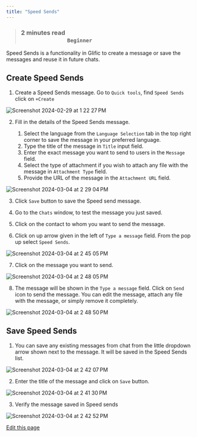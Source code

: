 ```yaml
---
title: "Speed Sends"
---
```


> ### **2 minutes read                                                                                                                         `Beginner`**[​](#2-minutes-read-------------------------------------------------------------beginner "Direct link to 2-minutes-read-------------------------------------------------------------beginner")

Speed Sends is a functionality in Glific to create a message or save the messages and reuse it in future chats.

## Create Speed Sends[​](#create-speed-sends "Direct link to Create Speed Sends")

1. Create a Speed Sends message. Go to `Quick tools`, find `Speed Sends` click on `+Create`

![Screenshot 2024-02-29 at 1 22 27 PM](/images/docs/docs/Product%20Features/glific/docs/assets/141305477/bfa05e33-b5ab-4ebb-acf0-50f72a9ea7d9)

2. Fill in the details of the Speed Sends message.

   1. Select the language from the `Language Selection` tab in the top right corner to save the message in your preferred language.
   2. Type the title of the message in `Title` input field.
   3. Enter the exact message you want to send to users in the `Message` field.
   4. Select the type of attachment if you wish to attach any file with the message in `Attachment Type` field.
   5. Provide the URL of the message in the `Attachment URL` field.

![Screenshot 2024-03-04 at 2 29 04 PM](/images/docs/docs/Product%20Features/glific/docs/assets/141305477/daa77a08-91b7-4555-97bc-bfb89a067534)

3. Click `Save` button to save the Speed send message.

4. Go to the `Chats` window, to test the message you just saved.

5. Click on the contact to whom you want to send the message.

6. Click on up arrow given in the left of `Type a message` field. From the pop up select `Speed Sends`.

![Screenshot 2024-03-04 at 2 45 05 PM](/images/docs/docs/Product%20Features/glific/docs/assets/141305477/d2663fe5-1f98-4422-8484-9f785ae1ee80)

7. Click on the message you want to send.

![Screenshot 2024-03-04 at 2 48 05 PM](/images/docs/docs/Product%20Features/glific/docs/assets/141305477/cfac8d2e-3806-4521-a0df-d9b768da2610)

8. The message will be shown in the `Type a message` field. Click on `Send` icon to send the message. You can edit the message, attach any file with the message, or simply remove it completely.

![Screenshot 2024-03-04 at 2 48 50 PM](/images/docs/docs/Product%20Features/glific/docs/assets/141305477/5d379492-3405-4520-8e8d-9ab72c4dcca5)

## Save Speed Sends[​](#save-speed-sends "Direct link to Save Speed Sends")

1. You can save any existing messages from chat from the little dropdown arrow shown next to the message. It will be saved in the Speed Sends list.

![Screenshot 2024-03-04 at 2 42 07 PM](/images/docs/docs/Product%20Features/glific/docs/assets/141305477/1979e9be-b117-4f02-805f-951c863d446e)

2. Enter the title of the message and click on `Save` button.

![Screenshot 2024-03-04 at 2 41 30 PM](/images/docs/docs/Product%20Features/glific/docs/assets/141305477/a758345e-7c38-4dfd-9607-ce8b07009f5d)

3. Verify the message saved in Speed sends

![Screenshot 2024-03-04 at 2 42 52 PM](/images/docs/docs/Product%20Features/glific/docs/assets/141305477/4c759cfd-e762-4daf-b098-f40d159cc912)

[Edit this page](<https://github.com/glific/docs/tree/main/docs/3. Product Features/02. Speed Sends.md>)
